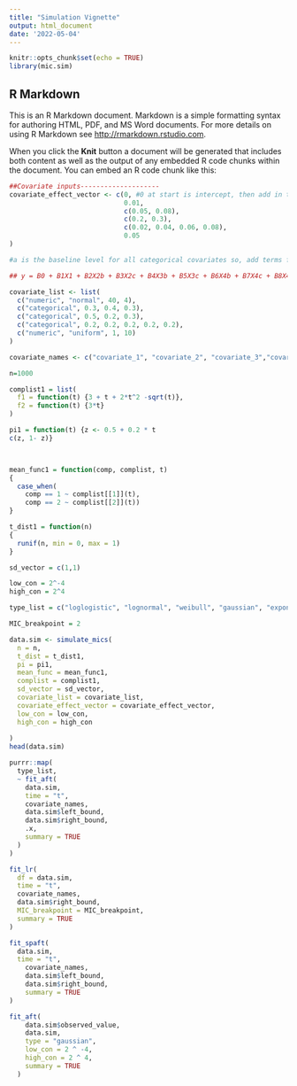```yaml
---
title: "Simulation Vignette"
output: html_document
date: '2022-05-04'
---
```


```r
knitr::opts_chunk$set(echo = TRUE)
library(mic.sim)
```

## R Markdown

This is an R Markdown document. Markdown is a simple formatting syntax for authoring HTML, PDF, and MS Word documents. For more details on using R Markdown see <http://rmarkdown.rstudio.com>.

When you click the **Knit** button a document will be generated that includes both content as well as the output of any embedded R code chunks within the document. You can embed an R code chunk like this:

```r
##Covariate inputs--------------------
covariate_effect_vector <- c(0, #0 at start is intercept, then add in the desired coefficients for the covariates
                             0.01,
                             c(0.05, 0.08),
                             c(0.2, 0.3),
                             c(0.02, 0.04, 0.06, 0.08),
                             0.05
)

#a is the baseline level for all categorical covariates so, add terms for the coefficients for other levels of the variable that reflect the difference between that level and a

## y = B0 + B1X1 + B2X2b + B3X2c + B4X3b + B5X3c + B6X4b + B7X4c + B8X4d + B9X4e + B10X5 + \epsilon

covariate_list <- list(
  c("numeric", "normal", 40, 4),
  c("categorical", 0.3, 0.4, 0.3),
  c("categorical", 0.5, 0.2, 0.3),
  c("categorical", 0.2, 0.2, 0.2, 0.2, 0.2),
  c("numeric", "uniform", 1, 10)
)

covariate_names <- c("covariate_1", "covariate_2", "covariate_3","covariate_4", "covariate_5")
```



```r
n=1000

complist1 = list(
  f1 = function(t) {3 + t + 2*t^2 -sqrt(t)},
  f2 = function(t) {3*t}
)

pi1 = function(t) {z <- 0.5 + 0.2 * t
c(z, 1- z)}



mean_func1 = function(comp, complist, t)
{
  case_when(
    comp == 1 ~ complist[[1]](t),
    comp == 2 ~ complist[[2]](t))
}

t_dist1 = function(n)
{
  runif(n, min = 0, max = 1)
}

sd_vector = c(1,1)

low_con = 2^-4
high_con = 2^4

type_list = c("loglogistic", "lognormal", "weibull", "gaussian", "exponential", "logistic") #list of types of AFT error distributions to use

MIC_breakpoint = 2
```



```r
data.sim <- simulate_mics(
  n = n,
  t_dist = t_dist1,
  pi = pi1,
  mean_func = mean_func1,
  complist = complist1,
  sd_vector = sd_vector,
  covariate_list = covariate_list,
  covariate_effect_vector = covariate_effect_vector,
  low_con = low_con,
  high_con = high_con
  
)
head(data.sim)
```

```r
purrr::map(
  type_list,
  ~ fit_aft(
    data.sim,
    time = "t",
    covariate_names,
    data.sim$left_bound,
    data.sim$right_bound,
    .x,
    summary = TRUE
  )
)

```

```r

fit_lr(
  df = data.sim,
  time = "t",
  covariate_names,
  data.sim$right_bound,
  MIC_breakpoint = MIC_breakpoint,
  summary = TRUE
)
```

```r
fit_spaft(
  data.sim,
  time = "t",
    covariate_names,
    data.sim$left_bound,
    data.sim$right_bound,
    summary = TRUE
)
```

```r
fit_aft(
    data.sim$observed_value,
    data.sim,
    type = "gaussian",
    low_con = 2 ^ -4,
    high_con = 2 ^ 4,
    summary = TRUE
  )
```












